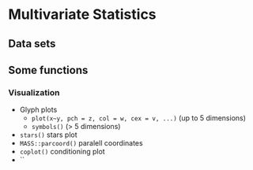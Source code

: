 # Multivariate Statistics {#MultivarStat}


## Data sets


## Some functions


### Visualization
* Glyph plots
    - `plot(x~y, pch = z, col = w, cex = v, ...)` (up to 5 dimensions)
    - `symbols()` (> 5 dimensions)
* `stars()`  stars plot
* `MASS::parcoord()`  paralell coordinates
* `coplot()`  conditioning plot
*
``

